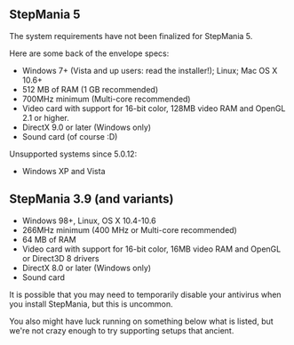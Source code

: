 == StepMania 5 ==
The system requirements have not been finalized for StepMania 5.

Here are some back of the envelope specs:
*    Windows 7+ (Vista and up users: read the installer!); Linux; Mac OS X 10.6+
*    512 MB of RAM (1 GB recommended)
*    700MHz minimum (Multi-core recommended)
*    Video card with support for 16-bit color, 128MB video RAM and OpenGL 2.1 or higher.
*    DirectX 9.0 or later (Windows only)
*    Sound card (of course :D)

Unsupported systems since 5.0.12:
*    Windows XP and Vista

== StepMania 3.9 (and variants) ==
* Windows 98+, Linux, OS X 10.4-10.6
* 266MHz minimum (400 MHz or Multi-core recommended)
* 64 MB of RAM
* Video card with support for 16-bit color, 16MB video RAM and OpenGL or Direct3D 8 drivers
* DirectX 8.0 or later (Windows only)
* Sound card 
It is possible that you may need to temporarily disable your antivirus when you install StepMania, but this is uncommon.

You also might have luck running on something below what is listed, but we're not crazy enough to try supporting setups that ancient.

<!-- StepMania 6 isn't happening anytime soon, so these minimum requirements are more confusing for users than helpful.  See: https://www.reddit.com/r/Stepmania/comments/fjknqq/stepmania_6_is_there_a_way_to_get_it/?utm_source=share&utm_medium=web2x

== StepMania 6 ==
These are the minimums we are targeting for StepMania 6.

=== Windows ===
* Windows 7
* x86: Intel Pentium 4 or AMD Athlon 64, essentially anything with SSE2. ARM: Raspberry Pi 2.
* 1GB RAM
* OpenGL 3.0-capable video card, or 2.1 depending on when this is released.
* WASAPI compatible sound device (if your sound card works you're probably good)

=== Mac OS X ===
* Mac OS X 10.7+

=== Linux ===
* kernel 2.6
* Intel Pentium 4 (or Celeron of same generation), AMD Athlon 64 (or Duron/Sempron of same generation)
* 512MB RAM (embedded; 1GB is recommended for typical desktop scenarios)
* nVIDIA GeForce FX, ATI Radeon 9xxx (except 91xx/92xx), Intel GMA 900, or other OpenGL 2.0 compatible
* ALSA compatible sound device (if your soundcard works you're probably good)
-->